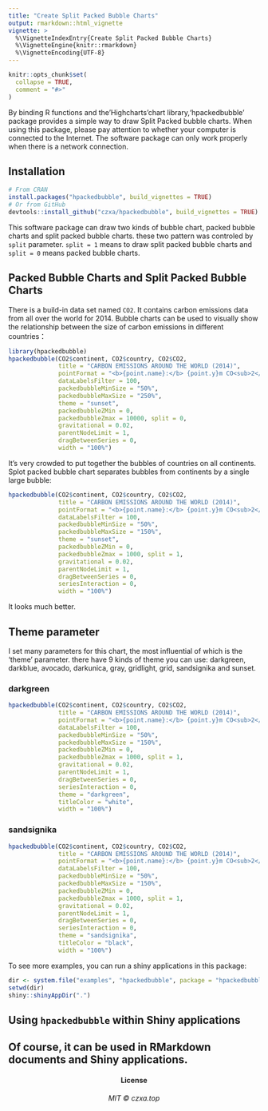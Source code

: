 ```yaml
---
title: "Create Split Packed Bubble Charts"
output: rmarkdown::html_vignette
vignette: >
  %\VignetteIndexEntry{Create Split Packed Bubble Charts}
  %\VignetteEngine{knitr::rmarkdown}
  %\VignetteEncoding{UTF-8}
---
```


```r
knitr::opts_chunk$set(
  collapse = TRUE,
  comment = "#>"
)
```

By binding R functions and the'Highcharts'chart library,'hpackedbubble' package provides a simple way to draw Split Packed bubble charts. When using this package, please pay attention to whether your computer is connected to the Internet. The software package can only work properly when there is a network connection.

## Installation

```r 
# From CRAN
install.packages("hpackedbubble", build_vignettes = TRUE)
# Or from GitHub
devtools::install_github("czxa/hpackedbubble", build_vignettes = TRUE)
```

This software package can draw two kinds of bubble chart, packed bubble charts and split packed bubble charts. these two pattern was controled by `split` parameter. `split = 1` means to draw split packed bubble charts and `split = 0` means packed bubble charts. 

## Packed Bubble Charts and Split Packed Bubble Charts

There is a build-in data set named `CO2`. It contains carbon emissions data from all over the world for 2014. Bubble charts can be used to visually show the relationship between the size of carbon emissions in different countries：

```r
library(hpackedbubble)
hpackedbubble(CO2$continent, CO2$country, CO2$CO2,
              title = "CARBON EMISSIONS AROUND THE WORLD (2014)",
              pointFormat = "<b>{point.name}:</b> {point.y}m CO<sub>2</sub>",
              dataLabelsFilter = 100,
              packedbubbleMinSize = "50%",
              packedbubbleMaxSize = "250%",
              theme = "sunset",
              packedbubbleZMin = 0,
              packedbubbleZmax = 10000, split = 0,
              gravitational = 0.02,
              parentNodeLimit = 1,
              dragBetweenSeries = 0,
              width = "100%")
```

It's very crowded to put together the bubbles of countries on all continents. Splot packed bubble chart separates bubbles from continents by a single large bubble: 

```r
hpackedbubble(CO2$continent, CO2$country, CO2$CO2,
              title = "CARBON EMISSIONS AROUND THE WORLD (2014)",
              pointFormat = "<b>{point.name}:</b> {point.y}m CO<sub>2</sub>",
              dataLabelsFilter = 100,
              packedbubbleMinSize = "50%",
              packedbubbleMaxSize = "150%",
              theme = "sunset",
              packedbubbleZMin = 0,
              packedbubbleZmax = 1000, split = 1,
              gravitational = 0.02,
              parentNodeLimit = 1,
              dragBetweenSeries = 0,
              seriesInteraction = 0,
              width = "100%")
```


It looks much better. 

## Theme parameter

I set many parameters for this chart, the most influential of which is the 'theme' parameter. there have 9 kinds of theme you can use: darkgreen, darkblue, avocado, darkunica, gray, gridlight, grid, sandsignika and sunset. 

### darkgreen

```r
hpackedbubble(CO2$continent, CO2$country, CO2$CO2,
              title = "CARBON EMISSIONS AROUND THE WORLD (2014)",
              pointFormat = "<b>{point.name}:</b> {point.y}m CO<sub>2</sub>",
              dataLabelsFilter = 100,
              packedbubbleMinSize = "50%",
              packedbubbleMaxSize = "150%",
              packedbubbleZMin = 0,
              packedbubbleZmax = 1000, split = 1,
              gravitational = 0.02,
              parentNodeLimit = 1,
              dragBetweenSeries = 0,
              seriesInteraction = 0,
              theme = "darkgreen",
              titleColor = "white",
              width = "100%")
```

### sandsignika

```r
hpackedbubble(CO2$continent, CO2$country, CO2$CO2,
              title = "CARBON EMISSIONS AROUND THE WORLD (2014)",
              pointFormat = "<b>{point.name}:</b> {point.y}m CO<sub>2</sub>",
              dataLabelsFilter = 100,
              packedbubbleMinSize = "50%",
              packedbubbleMaxSize = "150%",
              packedbubbleZMin = 0,
              packedbubbleZmax = 1000, split = 1,
              gravitational = 0.02,
              parentNodeLimit = 1,
              dragBetweenSeries = 0,
              seriesInteraction = 0,
              theme = "sandsignika",
              titleColor = "black",
              width = "100%")
```


To see more examples, you can run a shiny applications in this package:

```r
dir <- system.file("examples", "hpackedbubble", package = "hpackedbubble")
setwd(dir)
shiny::shinyAppDir(".")
```

## Using `hpackedbubble` within Shiny applications

Of course, it can be used in RMarkdown documents and Shiny applications.
------------

<h4 align="center">

License

</h4>

<h6 align="center">

MIT © czxa.top

</h6>

